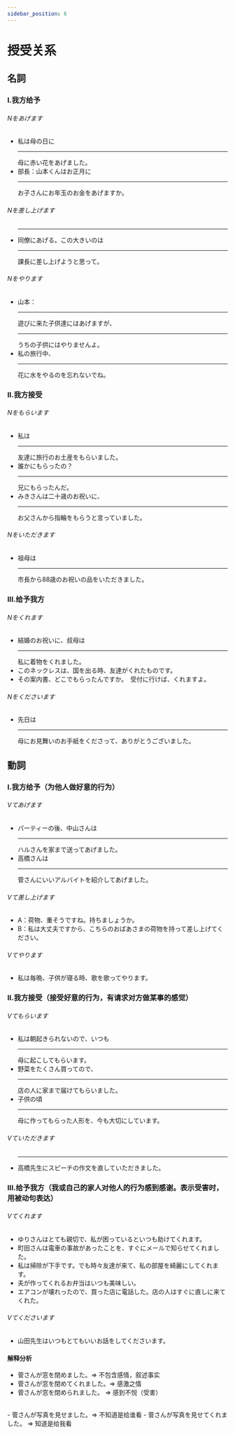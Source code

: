 ```yaml
---
sidebar_position: 6
---
```


# 授受关系


## 名詞

### I.我方给予
###### Nをあげます
- 私は母の日に<Hr>母に</Hr><Hb>赤い花を</Hb><Hg>あげました</Hg>。
- 部長：山本くんはお正月に<Hr>お子さんに</Hr><Hb>お年玉のお金を</Hb><Hg>あげますか</Hg>。
###### Nを差し上げます 
- <Hr>同僚に</Hr><Hg>あげる</Hg>。この大きいのは<Hr>課長に</Hr><Hg>差し上げよう</Hg>と思って。
###### Nをやります
- 山本：<Hr>遊びに来た子供達に</Hr>は<Hg>あげます</Hg>が、<Hr>うちの子供に</Hr>は<Hg>やりません</Hg>よ。
- 私の旅行中、<Hr>花に</Hr><Hb>水を</Hb><Hg>やる</Hg>のを忘れないでね。

### II.我方接受
###### Nをもらいます
- 私は<Hr>友達に</Hr><Hb>旅行のお土産を</Hb><Hg>もらいました</Hg>。
- 誰かにもらったの？　<Hr>兄に</Hr><Hg>もらったんだ</Hg>。
- みきさんは二十歳のお祝いに、<Hr>お父さんから</Hr><Hb>指輪を</Hb><Hg>もらう</Hg>と言っていました。
###### Nをいただきます
- 祖母は<Hr>市長から</Hr><Hb>88歳のお祝いの品を</Hb><Hg>いただきました</Hg>。


### III.给予我方
###### Nをくれます
- 結婚のお祝いに、叔母は<Hr>私に</Hr><Hb>着物を</Hb><Hg>くれました</Hg>。
- このネックレスは、国を出る時、友達が<Hg>くれたもの</Hg>です。
- その案内書、どこで<Hg>もらった</Hg>んですか。　受付に行けば、<Hg>くれます</Hg>よ。
###### Nをくださいます
- 先日は<Hr>母に</Hr><Hb>お見舞いのお手紙を</Hb><Hg>くださって</Hg>、ありがとうございました。

## 動詞

### I.我方给予（为他人做好意的行为）
###### Vてあげます
- パーティーの後、中山さんは<Hr>ハルさんを</Hr><Hb>家まで送っ</Hb><Hg>てあげました</Hg>。
- 高橋さんは<Hr>菅さんに</Hr><Hb>いいアルバイトを紹介し</Hb><Hg>てあげました</Hg>。
###### Vて差し上げます
- A：荷物、重そうですね。持ちましょうか。
- B：私は大丈夫ですから、<Hb>こちらのおばあさまの荷物を持って</Hb><Hg>差し上げてください</Hg>。
###### Vてやります
- 私は毎晩、子供が寝る時、<Hb>歌を</Hb><Hg>歌ってやります</Hg>。

### II.我方接受（接受好意的行为，有请求对方做某事的感觉）
###### Vてもらいます
- 私は朝起きられないので、いつも<Hr>母に</Hr><Hb>起こし</Hb><Hg>てもらいます</Hg>。
- 野菜をたくさん買ってので、<Hr>店の人に</Hr><Hb>家まで届け</Hb><Hg>てもらいました</Hg>。
- 子供の頃<Hr>母に</Hr><Hb>作っ</Hb><Hg>てもらった</Hg>人形を、今も大切にしています。
###### Vていただきます
- <Hr>高橋先生に</Hr><Hb>スピーチの作文を直し</Hb><Hg>ていただきました</Hg>。


### III.给予我方（我或自己的家人对他人的行为感到感谢。表示受害时，用被动句表达）
###### Vてくれます
- ゆりさんはとても親切で、私が困っているといつも<Hb>助け</Hb><Hg>てくれます</Hg>。
- 町田さんは電車の事故があったことを、すぐにメールで<Hb>知らせ</Hb><Hg>てくれました</Hg>。
- 私は掃除が下手です。でも時々友達が来て、<Hb>私の部屋を綺麗にし</Hb><Hg>てくれます</Hg>。
- 夫が<Hb>作っ</Hb><Hg>てくれる</Hg>お弁当はいつも美味しい。
- エアコンが壊れったので、買った店に電話した。店の人はすぐに<Hb>直しに来</Hb><Hg>てくれた</Hg>。
###### Vてくださいます
- 山田先生はいつもとてもいい<Hb>お話をし</Hb><Hg>てくださいます</Hg>。

#### 解释分析

- 菅さんが窓を閉めました。=> 不包含感情，叙述事实 
- 菅さんが窓を閉めてくれました。=> 感激之情 
- 菅さんが窓を閉められました。 => 感到不悦（受害）
<br/>
- 菅さんが写真を見せました。=> 不知道是给谁看 
- 菅さんが写真を見せてくれました。 => 知道是给我看